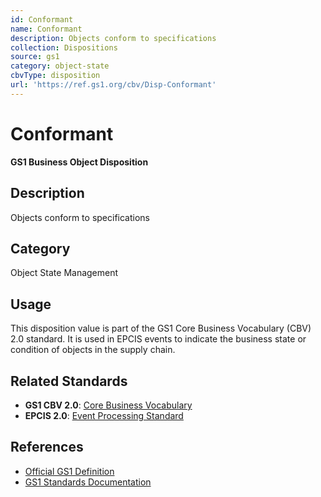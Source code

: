 ```yaml
---
id: Conformant
name: Conformant
description: Objects conform to specifications
collection: Dispositions
source: gs1
category: object-state
cbvType: disposition
url: 'https://ref.gs1.org/cbv/Disp-Conformant'
---
```

# Conformant

**GS1 Business Object Disposition**

## Description

Objects conform to specifications

## Category

Object State Management

## Usage

This disposition value is part of the GS1 Core Business Vocabulary (CBV) 2.0 standard. It is used in EPCIS events to indicate the business state or condition of objects in the supply chain.

## Related Standards

- **GS1 CBV 2.0**: [Core Business Vocabulary](https://ref.gs1.org/standards/cbv/)
- **EPCIS 2.0**: [Event Processing Standard](https://ref.gs1.org/standards/epcis/)

## References

- [Official GS1 Definition](https://ref.gs1.org/cbv/Disp-Conformant)
- [GS1 Standards Documentation](https://www.gs1.org/standards)
